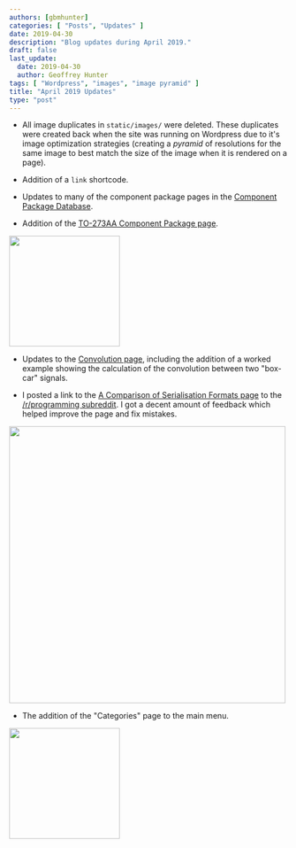 ```yaml
---
authors: [gbmhunter]
categories: [ "Posts", "Updates" ]
date: 2019-04-30
description: "Blog updates during April 2019."
draft: false
last_update:
  date: 2019-04-30
  author: Geoffrey Hunter
tags: [ "Wordpress", "images", "image pyramid" ]
title: "April 2019 Updates"
type: "post"
---
```



* All image duplicates in `static/images/` were deleted. These duplicates were created back when the site was running on Wordpress due to it's image optimization strategies (creating a _pyramid_ of resolutions for the same image to best match the size of the image when it is rendered on a page).

* Addition of a `link` shortcode.

* Updates to many of the component package pages in the [Component Package Database](/pcb-design/component-packages).

* Addition of the [TO-273AA Component Package page](/pcb-design/component-packages/to-273aa-component-package).



<Image src={to_273aa_super_to_220_component_package_3d_render} width="200px"></Image>

* Updates to the [Convolution page](/programming/signal-processing/convolution), including the addition of a worked example showing the calculation of the convolution between two "box-car" signals.

* I posted a link to the [A Comparison of Serialisation Formats page](/programming/serialization-formats/a-comparison-of-serialization-formats) to the [/r/programming subreddit](https://www.reddit.com/r/linux/comments/bhq9c5/how_to_use_socketcan_with_the_commandline_in_linux/). I got a decent amount of feedback which helped improve the page and fix mistakes.



<Image src={screenshot_a_comparison_of_serialization_formats_reddit_post} width="500px"></Image>

* The addition of the "Categories" page to the main menu.



<Image src={categories_added_to_main_menu} width="200px"></Image>
